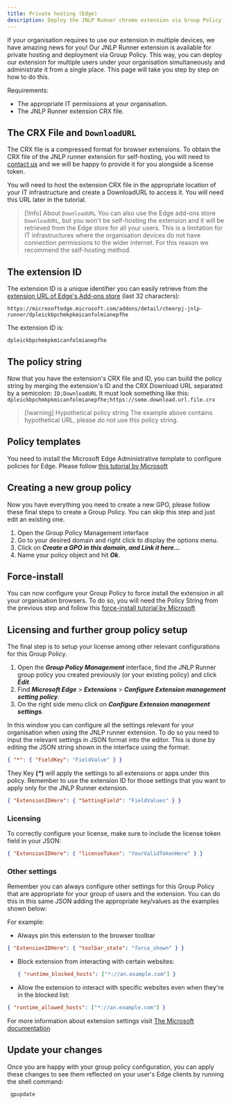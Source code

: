 ```yaml
---
title: Private hosting (Edge)
description: Deploy the JNLP Runner chrome extension via Group Policy (Windows).
---
```



If your organisation requires to use our extension in multiple devices, we have amazing news for you! Our JNLP Runner extension is available for private hosting and deployment via Group Policy. This way, you can deploy our extension for multiple users under your organisation simultaneously and administrate it from a single place. This page will take you step by step on how to do this.

Requirements:

- The appropriate IT permissions at your organisation.
- The JNLP Runner extension CRX file.

## The CRX File and `DownloadURL`

The CRX file is a compressed format for browser extensions. To obtain the CRX file of the JNLP runner extension for self-hosting, you will need to [contact us](https://cheerpj.com/contact/) and we will be happy to provide it for you alongside a license token.

You will need to host the extension CRX file in the appropriate location of your IT infrastructure and create a DownloadURL to access it. You will need this URL later in the tutorial.

> [!info] About `DownloadURL`
> You can also use the Edge add-ons store `DownloadURL`, but you won't be self-hosting the extension and it will be retrieved from the Edge store for all your users. This is a limitation for IT infrastructures where the organisation devices do not have connection permissions to the wider internet. For this reason we recommend the self-hosting method.

## The extension ID

The extension ID is a unique identifier you can easily retrieve from the [extension URL of Edge's Add-ons store](https://microsoftedge.microsoft.com/addons/detail/cheerpj-jnlp-runner/dpleickbpchmkpkmicanfolmianepfhe) (last 32 characters):

```
https://microsoftedge.microsoft.com/addons/detail/cheerpj-jnlp-runner/dpleickbpchmkpkmicanfolmianepfhe
```

The extension ID is:

```
dpleickbpchmkpkmicanfolmianepfhe
```

## The policy string

Now that you have the extension's CRX file and ID, you can build the policy string by merging the extension's ID and the CRX Download URL separated by a semicolon:
`ID;DownloadURL`
It must look something like this:
`dpleickbpchmkpkmicanfolmianepfhe;https://some.download.url.file.crx`

> [!warning] Hypothetical policy string
> The example above contains hypothetical URL, please do not use this policy string.

## Policy templates

You need to install the Microsoft Edge Administrative template to configure policies for Edge. Please follow [this tutorial by Microsoft](https://learn.microsoft.com/en-us/deployedge/configure-microsoft-edge#1-download-and-install-the-microsoft-edge-administrative-template)

<LinkButton
	href="https://learn.microsoft.com/en-us/deployedge/configure-microsoft-edge#1-download-and-install-the-microsoft-edge-administrative-template"
	label="Edge policies"
	type="primary"
	iconRight="ri:edge-fill"
/>
## Creating a new group policy

Now you have everything you need to create a new GPO, please follow these final steps to create a Group Policy. You can skip this step and just edit an existing one.

1. Open the Group Policy Management interface
2. Go to your desired domain and right click to display the options menu.
3. Click on _**Create a GPO in this domain, and Link it here...**_
4. Name your policy object and hit _**Ok**_.

## Force-install

You can now configure your Group Policy to force install the extension in all your organisation browsers. To do so, you will need the Policy String from the previous step and follow this [force-install tutorial by Microsoft](https://learn.microsoft.com/en-us/deployedge/microsoft-edge-manage-extensions-policies#force-install-an-extension)

## Licensing and further group policy setup

The final step is to setup your license among other relevant configurations for this Group Policy.

1. Open the _**Group Policy Management**_ interface, find the JNLP Runner group policy you created previously (or your existing policy) and click _**Edit**_.
2. Find _**Microsoft Edge**_ > _**Extensions**_ > _**Configure Extension management setting policy**_.
3. On the right side menu click on _**Configure Extension management settings**_.

In this window you can configure all the settings relevant for your organisation when using the JNLP runner extension. To do so you need to input the relevant settings in JSON format into the editor. This is done by editing the JSON string shown in the interface using the format:

```json
{ "*": { "FieldKey": "FieldValue" } }
```

They Key **(_\*_)** will apply the settings to all extensions or apps under this policy.
Remember to use the extension ID for those settings that you want to apply only for the JNLP Runner extension.

```json
{ "ExtensionIDHere": { "SettingField": "FieldValues" } }
```

### Licensing

To correctly configure your license, make sure to include the license token field in your JSON:

```json
{ "ExtensionIDHere": { "licenseToken": "YourValidTokenHere" } }
```

### Other settings

Remember you can always configure other settings for this Group Policy that are appropriate for your group of users and the extension. You can do this in this same JSON adding the appropriate key/values as the examples shown below:

For example:

- Always pin this extension to the browser toolbar

```json
{ "ExtensionIDHere": { "toolbar_state": "force_shown" } }
```

- Block extension from interacting with certain websites:

  ```json
  { "runtime_blocked_hosts": ["*://an.example.com"] }
  ```

- Allow the extension to interact with specific websites even when they're in the blocked list:

```json
{ "runtime_allowed_hosts": ["*://an.example.com"] }
```

For more information about extension settings visit [The Microsoft documentation](https://learn.microsoft.com/en-us/deployedge/microsoft-edge-manage-extensions-ref-guide)

<LinkButton
	href="https://learn.microsoft.com/en-us/deployedge/microsoft-edge-manage-extensions-ref-guide"
	label="Microsoft Documentation"
	type="secondary"
	iconRight="iconoir:google-docs"
/>

## Update your changes

Once you are happy with your group policy configuration, you can apply these changes to see them reflected on your user's Edge clients by running the shell command:

```shell
 gpupdate
```
